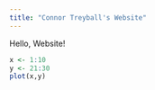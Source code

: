 ```yaml
---
title: "Connor Treyball's Website"
---
```


Hello, Website!



```r
x <- 1:10
y <- 21:30
plot(x,y)
```